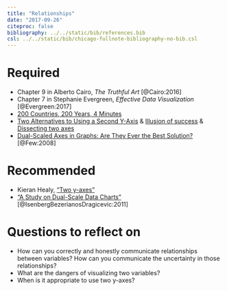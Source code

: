 ```yaml
---
title: "Relationships"
date: "2017-09-26"
citeproc: false
bibliography: ../../static/bib/references.bib
csl: ../../static/bib/chicago-fullnote-bibliography-no-bib.csl
---
```


# Required

- Chapter 9 in Alberto Cairo, *The Truthful Art* [@Cairo:2016]
- Chapter 7 in Stephanie Evergreen, *Effective Data Visualization* [@Evergreen:2017]
- [200 Countries, 200 Years, 4 Minutes](https://www.youtube.com/watch?v=jbkSRLYSojo)
- [Two Alternatives to Using a Second Y-Axis](http://stephanieevergreen.com/two-alternatives-to-using-a-second-y-axis/) & [Illusion of success](http://junkcharts.typepad.com/junk_charts/2006/06/illusion_of_suc.html) & [Dissecting two axes](http://junkcharts.typepad.com/junk_charts/2006/01/dissecting_two_.html)
- [Dual-Scaled Axes in Graphs: Are They Ever the Best Solution?](http://www.perceptualedge.com/articles/visual_business_intelligence/dual-scaled_axes.pdf) [@Few:2008]


# Recommended

- Kieran Healy, ["Two y-axes"](https://kieranhealy.org/blog/archives/2016/01/16/two-y-axes/)
- ["A Study on Dual-Scale Data Charts"](https://www.lri.fr/~isenberg/publications/papers/Isenberg_2011_ASO.pdf) [@IsenbergBezerianosDragicevic:2011]


# Questions to reflect on

- How can you correctly and honestly communicate relationships between variables? How can you communicate the uncertainty in those relationships?
- What are the dangers of visualizing two variables?
- When is it appropriate to use two y-axes?
